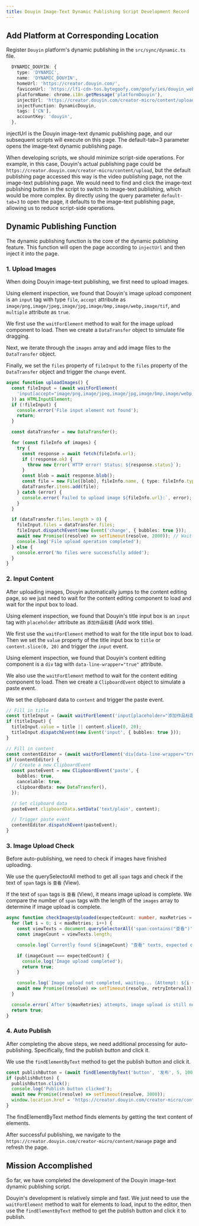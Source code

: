 ```yaml
---
title: Douyin Image-Text Dynamic Publishing Script Development Record
---
```


## Add Platform at Corresponding Location

Register `Douyin` platform's dynamic publishing in the `src/sync/dynamic.ts` file.

```ts
  DYNAMIC_DOUYIN: {
    type: 'DYNAMIC',
    name: 'DYNAMIC_DOUYIN',
    homeUrl: 'https://creator.douyin.com/',
    faviconUrl: 'https://lf1-cdn-tos.bytegoofy.com/goofy/ies/douyin_web/public/favicon.ico',
    platformName: chrome.i18n.getMessage('platformDouyin'),
    injectUrl: 'https://creator.douyin.com/creator-micro/content/upload?default-tab=3',
    injectFunction: DynamicDouyin,
    tags: ['CN'],
    accountKey: 'douyin',
  },
```

injectUrl is the Douyin image-text dynamic publishing page, and our subsequent scripts will execute on this page. The default-tab=3 parameter opens the image-text dynamic publishing page.

When developing scripts, we should minimize script-side operations. For example, in this case, Douyin's actual publishing page could be `https://creator.douyin.com/creator-micro/content/upload`, but the default publishing page accessed this way is the video publishing page, not the image-text publishing page. We would need to find and click the image-text publishing button in the script to switch to image-text publishing, which would be more complex. By directly using the query parameter `default-tab=3` to open the page, it defaults to the image-text publishing page, allowing us to reduce script-side operations.

## Dynamic Publishing Function

The dynamic publishing function is the core of the dynamic publishing feature. This function will open the page according to `injectUrl` and then inject it into the page.

### 1. Upload Images

When doing Douyin image-text publishing, we first need to upload images.

Using element inspection, we found that Douyin's image upload component is an `input` tag with type `file`, `accept` attribute as `image/png,image/jpeg,image/jpg,image/bmp,image/webp,image/tif`, and `multiple` attribute as `true`.

We first use the `waitForElement` method to wait for the image upload component to load. Then we create a `DataTransfer` object to simulate file dragging.

Next, we iterate through the `images` array and add image files to the `DataTransfer` object.

Finally, we set the `files` property of `fileInput` to the `files` property of the `DataTransfer` object and trigger the `change` event.

```ts
async function uploadImages() {
  const fileInput = (await waitForElement(
    'input[accept="image/png,image/jpeg,image/jpg,image/bmp,image/webp,image/tif"][multiple][type="file"]',
  )) as HTMLInputElement;
  if (!fileInput) {
    console.error('File input element not found');
    return;
  }

  const dataTransfer = new DataTransfer();

  for (const fileInfo of images) {
    try {
      const response = await fetch(fileInfo.url);
      if (!response.ok) {
        throw new Error(`HTTP error! Status: ${response.status}`);
      }
      const blob = await response.blob();
      const file = new File([blob], fileInfo.name, { type: fileInfo.type });
      dataTransfer.items.add(file);
    } catch (error) {
      console.error(`Failed to upload image ${fileInfo.url}:`, error);
    }
  }

  if (dataTransfer.files.length > 0) {
    fileInput.files = dataTransfer.files;
    fileInput.dispatchEvent(new Event('change', { bubbles: true }));
    await new Promise((resolve) => setTimeout(resolve, 2000)); // Wait for file processing
    console.log('File upload operation completed');
  } else {
    console.error('No files were successfully added');
  }
}
```

### 2. Input Content

After uploading images, Douyin automatically jumps to the content editing page, so we just need to wait for the content editing component to load and wait for the input box to load.

Using element inspection, we found that Douyin's title input box is an `input` tag with `placeholder` attribute as `添加作品标题` (Add work title).

We first use the `waitForElement` method to wait for the title input box to load. Then we set the `value` property of the title input box to `title` or `content.slice(0, 20)` and trigger the `input` event.

Using element inspection, we found that Douyin's content editing component is a `div` tag with `data-line-wrapper="true"` attribute.

We also use the `waitForElement` method to wait for the content editing component to load. Then we create a `ClipboardEvent` object to simulate a paste event.

We set the clipboard data to `content` and trigger the paste event.

```ts
// Fill in title
const titleInput = (await waitForElement('input[placeholder="添加作品标题"]')) as HTMLInputElement;
if (titleInput) {
  titleInput.value = title || content.slice(0, 20);
  titleInput.dispatchEvent(new Event('input', { bubbles: true }));
}

// Fill in content
const contentEditor = (await waitForElement('div[data-line-wrapper="true"]')) as HTMLDivElement;
if (contentEditor) {
  // Create a new ClipboardEvent
  const pasteEvent = new ClipboardEvent('paste', {
    bubbles: true,
    cancelable: true,
    clipboardData: new DataTransfer(),
  });

  // Set clipboard data
  pasteEvent.clipboardData.setData('text/plain', content);

  // Trigger paste event
  contentEditor.dispatchEvent(pasteEvent);
}
```

### 3. Image Upload Check

Before auto-publishing, we need to check if images have finished uploading.

We use the querySelectorAll method to get all `span` tags and check if the text of `span` tags is `查看` (View).

If the text of `span` tags is `查看` (View), it means image upload is complete. We compare the number of `span` tags with the length of the `images` array to determine if image upload is complete.

```ts
async function checkImagesUploaded(expectedCount: number, maxRetries = 10, retryInterval = 3000): Promise<boolean> {
  for (let i = 0; i < maxRetries; i++) {
    const viewTexts = document.querySelectorAll('span:contains("查看")');
    const imageCount = viewTexts.length;

    console.log(`Currently found ${imageCount} "查看" texts, expected count: ${expectedCount}`);

    if (imageCount === expectedCount) {
      console.log('Image upload completed');
      return true;
    }

    console.log(`Image upload not completed, waiting... (Attempt: ${i + 1})`);
    await new Promise((resolve) => setTimeout(resolve, retryInterval));
  }

  console.error(`After ${maxRetries} attempts, image upload is still not completed`);
  return true;
}
```

### 4. Auto Publish

After completing the above steps, we need additional processing for auto-publishing. Specifically, find the publish button and click it.

We use the `findElementByText` method to get the publish button and click it.

```ts
const publishButton = (await findElementByText('button', '发布', 5, 1000)) as HTMLButtonElement;
if (publishButton) {
  publishButton.click();
  console.log('Publish button clicked');
  await new Promise((resolve) => setTimeout(resolve, 3000));
  window.location.href = 'https://creator.douyin.com/creator-micro/content/manage';
}
```

The findElementByText method finds elements by getting the text content of elements.

After successful publishing, we navigate to the `https://creator.douyin.com/creator-micro/content/manage` page and refresh the page.

## Mission Accomplished

So far, we have completed the development of the Douyin image-text dynamic publishing script.

Douyin's development is relatively simple and fast. We just need to use the `waitForElement` method to wait for elements to load, input to the editor, then use the `findElementByText` method to get the publish button and click it to publish. 
